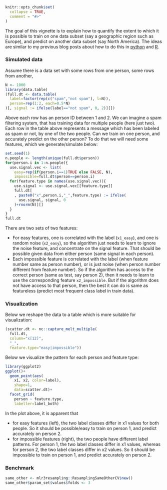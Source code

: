 <!--
%\VignetteEngine{knitr::knitr}
%\VignetteIndexEntry{Resampling examples}
-->

```r
knitr::opts_chunk$set(
  collapse = TRUE,
  comment = "#>"
)
```

The goal of this vignette is to explain how to quantify the extent to
which it is possible to train on one data subset (say a geographic
region such as Europe), and predict on another data subset (say North
America). The ideas are similar to my previous blog posts about how to
do this in
[python](https://tdhock.github.io/blog/2022/generalization-to-new-subsets/) and
[R](https://tdhock.github.io/blog/2023/R-gen-new-subsets/).

### Simulated data

Assume there is a data set with some rows from one person, some rows
from another,

```r
N <- 1000
library(data.table)
(full.dt <- data.table(
  label=factor(rep(c("spam","not spam"), l=N)),
  person=rep(1:2, each=0.5*N)
)[, signal := ifelse(label=="not spam", 0, 2)][])
```

Above each row has an person ID between 1 and 2. 
We can imagine a spam filtering system, that has training data for multiple people (here just two).
Each row in the table above represents a message which has been labeled as spam or not, by one of the two people.
Can we train on one person, and accurately predict on the other person?
To do that we will need some features, which we generate/simulate below:

```r
set.seed(1)
n.people <- length(unique(full.dt$person))
for(person.i in 1:n.people){
  use.signal.vec <- list(
    easy=rep(if(person.i==1)TRUE else FALSE, N),
    impossible=full.dt$person==person.i)
  for(feature.type in names(use.signal.vec)){
    use.signal <- use.signal.vec[[feature.type]]
    full.dt[
    , paste0("x",person.i,"_",feature.type) := ifelse(
      use.signal, signal, 0
    )+rnorm(N)][]
  }
}
full.dt
```

There are two sets of two features:

* For easy features, one is correlated with the label (`x1_easy`), and
  one is random noise (`x2_easy`), so the algorithm just needs to
  learn to ignore the noise feature, and concentrate on the signal
  feature. That should be possible given data from either person (same
  signal in each person).
* Each impossible feature is correlated with the label (when feature
  number same as person number), or is just noise (when person number
  different from feature number). So if the algorithm has access to
  the correct person (same as test, say person 2), then it needs to
  learn to use the corresponding feature `x2_impossible`. But if
  the algorithm does not have access to that person, then the best it
  can do is same as featureless (predict most frequent class label in
  train data).
  
### Visualization

Below we reshape the data to a table which is more suitable for visualization:

```r
(scatter.dt <- nc::capture_melt_multiple(
  full.dt,
  column="x[12]",
  "_",
  feature.type="easy|impossible"))
```

Below we visualize the pattern for each person and feature type:

```r
library(ggplot2)
ggplot()+
  geom_point(aes(
    x1, x2, color=label),
    shape=1,
    data=scatter.dt)+
  facet_grid(
    person ~ feature.type,
    labeller=label_both)
```

In the plot above, it is apparent that 

* for easy features (left), the two label classes differ in x1 values
  for both people. So it should be possible/easy to train on person 1, and
  predict accurately on person 2.
* for impossible features (right), the two people have different label
  patterns. For person 1, the two label classes differ in x1 values,
  whereas for person 2, the two label classes differ in x2 values. So
  it should be impossible to train on person 1, and predict accurately
  on person 2.

### Benchmark

```r
same_other <- mlr3resampling::ResamplingSameOtherCV$new()
same_other$param_set$values$folds <- 3
```


